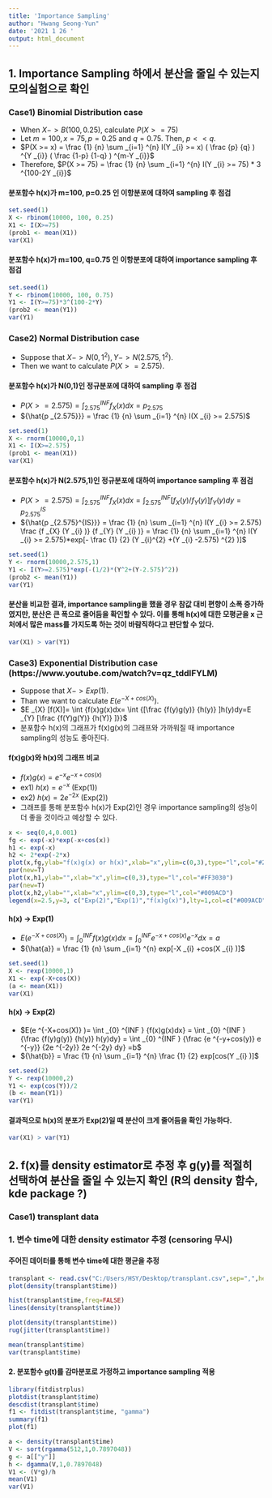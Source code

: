 ```yaml
---
title: 'Importance Sampling'
author: "Hwang Seong-Yun"
date: '2021 1 26 '
output: html_document
---
```


## 1. Importance Sampling 하에서 분산을 줄일 수 있는지 모의실험으로 확인

### Case1) Binomial Distribution case
- When $X -> B(100,0.25)$, calculate $P(X >= 75)$
- Let $m=100,x=75,p=0.25$ and $q=0.75$. Then, $p << q$.
- $P(X >= x) = \frac  {1}  {n} \sum _{i=1} ^{n} I(Y _{i} >= x) ( \frac {p} {q}  ) ^{Y _{i}} ( \frac {1-p} {1-q} ) ^{m-Y _{i}}$
- Therefore, $P(X >= 75) = \frac  {1} {n} \sum _{i=1} ^{n} I(Y _{i} >= 75) * 3 ^{100-2Y _{i}}$

#### 분포함수 h(x)가 m=100, p=0.25 인 이항분포에 대하여 sampling 후 점검 

```r
set.seed(1)
X <- rbinom(10000, 100, 0.25)
X1 <- I(X>=75) 
(prob1 <- mean(X1))
var(X1)
```

#### 분포함수 h(x)가 m=100, q=0.75 인 이항분포에 대하여 importance sampling 후 점검

```r
set.seed(1)
Y <- rbinom(10000, 100, 0.75)
Y1 <- I(Y>=75)*3^(100-2*Y)
(prob2 <- mean(Y1))
var(Y1)
```

### Case2) Normal Distribution case
- Suppose that $X -> N(0,1 ^{2} ),Y -> N(2.575,1 ^{2} )$.
- Then we want to calculate $P(X>=2.575)$.

#### 분포함수 h(x)가 N(0,1)인 정규분포에 대하여 sampling 후 점검
- $P(X >= 2.575)= \int _{2.575} ^{INF } {f _{X} (x)dx=p _{2.575}}$ 
- ${\hat{p _{2.575}}} = \frac {1} {n} \sum _{i=1} ^{n} I(X _{i} >= 2.575)$

```r
set.seed(1)
X <- rnorm(10000,0,1)
X1 <- I(X>=2.575) 
(prob1 <- mean(X1))
var(X1)
```

#### 분포함수 h(x)가 N(2.575,1)인 정규분포에 대하여 importance sampling 후 점검
- $P(X >= 2.575)= \int _{2.575} ^{INF } {f _{X} (x)dx= \int _{2.575} ^{INF } [{{f _{X} (y)} / {f _{Y} (y)}] f _{Y} (y)dy=p _{2.575}^{IS}}}$ 
- ${\hat{p _{2.575}^{IS}}} = \frac {1} {n} \sum _{i=1} ^{n} I(Y _{i} >= 2.575) \frac {f _{X} (Y _{i} )} {f _{Y} (Y _{i} )} = \frac {1} {n} \sum _{i=1} ^{n} I(Y _{i} >= 2.575)*exp[- \frac {1} {2} (Y _{i}^{2} +(Y _{i} -2.575) ^{2} )]$

```r
set.seed(1)
Y <- rnorm(10000,2.575,1)
Y1 <- I(Y>=2.575)*exp(-(1/2)*(Y^2+(Y-2.575)^2))
(prob2 <- mean(Y1))
var(Y1)
```

#### 분산을 비교한 결과, importance sampling을 했을 경우 참값 대비 편향이 소폭 증가하였지만, 분산은 큰 폭으로 줄어듬을 확인할 수 있다. 이를 통해 h(x)에 대한 모평균을 x 근처에서 많은 mass를 가지도록 하는 것이 바람직하다고 판단할 수 있다. 

```r
var(X1) > var(Y1)
```

### Case3) Exponential Distribution case (https://www.youtube.com/watch?v=qz_tddlFYLM)
- Suppose that $X->Exp(1)$.
- Than we want to calculate $E(e ^{-X+cos(X)} )$.
- $E _{X} [f(X)]= \int {f(x)g(x)dx= \int {[\frac {f(y)g(y)} {h(y)} ]h(y)dy=E _{Y} [\frac {f(Y)g(Y)} {h(Y)} ]}}$
- 분포함수 h(x)의 그래프가 f(x)g(x)의 그래프와 가까워질 때 importance sampling의 성능도 좋아진다.

#### f(x)g(x)와 h(x)의 그래프 비교
- $f(x)g(x)=e ^{-x} e ^{-x+cos(x)}$
- ex1) $h(x)=e ^{-x}$ (Exp(1))
- ex2) $h(x)=2e ^{-2x}$ (Exp(2))
- 그래프를 통해 분포함수 h(x)가 Exp(2)인 경우 importance sampling의 성능이 더 좋을 것이라고 예상할 수 있다.

```r
x <- seq(0,4,0.001)
fg <- exp(-x)*exp(-x+cos(x))
h1 <- exp(-x)
h2 <- 2*exp(-2*x)
plot(x,fg,ylab="f(x)g(x) or h(x)",xlab="x",ylim=c(0,3),type="l",col="#228B22")
par(new=T)
plot(x,h1,ylab="",xlab="x",ylim=c(0,3),type="l",col="#FF3030")
par(new=T)
plot(x,h2,ylab="",xlab="x",ylim=c(0,3),type="l",col="#009ACD")
legend(x=2.5,y=3, c("Exp(2)","Exp(1)","f(x)g(x)"),lty=1,col=c("#009ACD","#FF3030","#228B22"))
```

#### h(x) -> Exp(1)
- $E(e ^{-X+cos(X)} )= \int _{0} ^{INF } {f(x)g(x)dx} = \int _{0} ^{INF } {e ^{-x+cos(x)} e ^{-x} dx} =a$
- ${\hat{a}} = \frac {1} {n} \sum _{i=1} ^{n} exp[-X _{i} +cos(X _{i} )]$ 

```r
set.seed(1)
X <- rexp(10000,1)
X1 <- exp(-X+cos(X))
(a <- mean(X1))
var(X1)
```

#### h(x) -> Exp(2)
- $E(e ^{-X+cos(X)} )= \int _{0} ^{INF } {f(x)g(x)dx} = \int _{0} ^{INF } {\frac {f(y)g(y)}  {h(y)} h(y)dy} = \int _{0} ^{INF } {\frac {e ^{-y+cos(y)} e ^{-y}} {2e ^{-2y}} 2e ^{-2y} dy} =b$
- ${\hat{b}} = \frac {1} {n} \sum _{i=1} ^{n} \frac {1} {2} exp[cos(Y _{i} )]$

```r
set.seed(2)
Y <- rexp(10000,2)
Y1 <- exp(cos(Y))/2
(b <- mean(Y1))
var(Y1)
```

#### 결과적으로 h(x)의 분포가 Exp(2)일 때 분산이 크게 줄어듬을 확인 가능하다. 

```r
var(X1) > var(Y1)
```


## 2. f(x)를 density estimator로 추정 후 g(y)를 적절히 선택하여 분산을 줄일 수 있는지 확인 (R의 density 함수, kde package ?)

### Case1) transplant data 

### 1. 변수 time에 대한 density estimator 추정 (censoring 무시)

#### 주어진 데이터를 통해 변수 time에 대한 평균을 추정 

```r
transplant <- read.csv("C:/Users/HSY/Desktop/transplant.csv",sep=",",header=T)
plot(density(transplant$time))
```

```r
hist(transplant$time,freq=FALSE)
lines(density(transplant$time))
```

```r
plot(density(transplant$time))
rug(jitter(transplant$time))
```

```r
mean(transplant$time)
var(transplant$time)
```

#### 2. 분포함수 g(t)를 감마분포로 가정하고 importance sampling 적용

```r
library(fitdistrplus)
plotdist(transplant$time)
descdist(transplant$time)
f1 <- fitdist(transplant$time, "gamma")
summary(f1)
plot(f1)
```

```r
a <- density(transplant$time)
V <- sort(rgamma(512,1,0.7897048))
g <- a[["y"]]
h <- dgamma(V,1,0.7897048)
V1 <- (V*g)/h
mean(V1)
var(V1)
```


